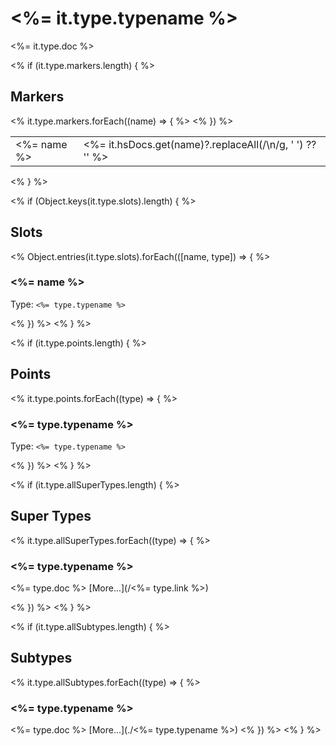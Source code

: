 # <%= it.type.typename %>

<%= it.type.doc %>

<% if (it.type.markers.length) { %>
## Markers
<table>
<tbody>
<% it.type.markers.forEach((name) => { %>
<tr>
<td className='p-2 align-top'><span className='bg-sky-200 rounded-md px-3 py-1 text-sky-700 block font-semibold text-center text-sm'><%= name %> </span></td>
<td className='p-2 align-top'><%= it.hsDocs.get(name)?.replaceAll(/\n/g, ' ') ?? '' %></td>
</tr>
<% }) %>
</tbody>
</table>
<% } %>

<% if (Object.keys(it.type.slots).length) { %>
## Slots

<% Object.entries(it.type.slots).forEach(([name, type]) => { %>
### <%= name %>

Type: `<%= type.typename %>`

<% }) %>
<% } %>

<% if (it.type.points.length) { %>
## Points

<% it.type.points.forEach((type) => { %>
### <%= type.typename %>

Type: `<%= type.typename %>`

<% }) %>
<% } %>

<% if (it.type.allSuperTypes.length) { %>
## Super Types
<% it.type.allSuperTypes.forEach((type) => { %>
### <%= type.typename %>

<%= type.doc %>
[More...](/<%= type.link %>)

<% }) %>
<% } %>

<% if (it.type.allSubtypes.length) { %>
## Subtypes
<% it.type.allSubtypes.forEach((type) => { %>
### <%= type.typename %>

<%= type.doc %>
[More...](./<%= type.typename %>)
<% }) %>
<% } %>
